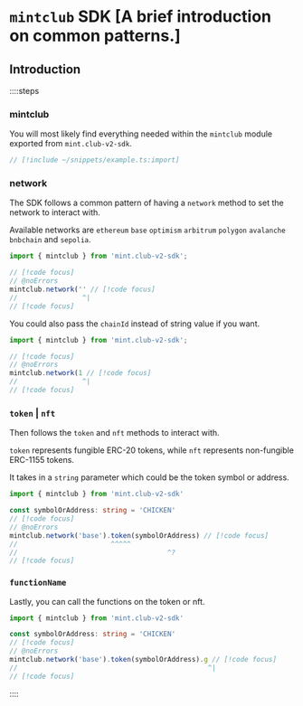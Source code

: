 # `mintclub` SDK [A brief introduction on common patterns.]

## Introduction

::::steps

### mintclub

You will most likely find everything needed within the `mintclub` module exported from `mint.club-v2-sdk`.

```ts [app.ts]
// [!include ~/snippets/example.ts:import]
```

### network

The SDK follows a common pattern of having a `network` method to set the network to interact with.

Available networks are `ethereum` `base` `optimism` `arbitrum` `polygon` `avalanche` `bnbchain` and `sepolia`.

```ts twoslash [app.ts]
import { mintclub } from 'mint.club-v2-sdk';

// [!code focus]
// @noErrors
mintclub.network('' // [!code focus]
//                ^|
// [!code focus]
```

You could also pass the `chainId` instead of string value if you want.

```ts twoslash [app.ts]
import { mintclub } from 'mint.club-v2-sdk';

// [!code focus]
// @noErrors
mintclub.network(1 // [!code focus]
//                ^|
// [!code focus]
```

### `token` | `nft`

Then follows the `token` and `nft` methods to interact with.

`token` represents fungible ERC-20 tokens, while `nft` represents non-fungible ERC-1155 tokens.

It takes in a `string` parameter which could be the token symbol or address.

```ts twoslash [app.ts]
import { mintclub } from 'mint.club-v2-sdk'

const symbolOrAddress: string = 'CHICKEN'
// [!code focus]
// @noErrors
mintclub.network('base').token(symbolOrAddress) // [!code focus]
//                       ^^^^^
//                                     ^?
// [!code focus]
```

### `functionName`

Lastly, you can call the functions on the token or nft.

```ts twoslash [app.ts]
import { mintclub } from 'mint.club-v2-sdk'

const symbolOrAddress: string = 'CHICKEN'
// [!code focus]
// @noErrors
mintclub.network('base').token(symbolOrAddress).g // [!code focus]
//                                               ^|
// [!code focus]
```

::::
